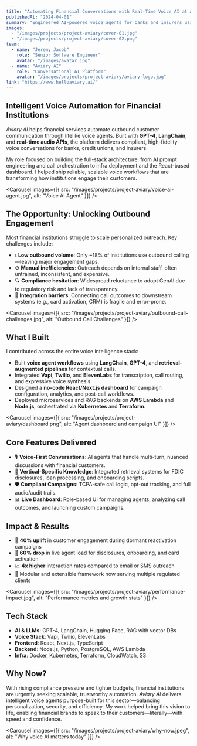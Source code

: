 ```yaml
---
title: "Automating Financial Conversations with Real-Time Voice AI at Aviary"
publishedAt: "2024-04-01"
summary: "Engineered AI-powered voice agents for banks and insurers using GPT-4, telephony APIs, and multi-cloud infrastructure—enabling secure, real-time customer conversations at scale."
images:
  - "/images/projects/project-aviary/cover-01.jpg"
  - "/images/projects/project-aviary/cover-02.png"
team:
  - name: "Jeremy Jacob"
    role: "Senior Software Engineer"
    avatar: "/images/avatar.jpg"
  - name: "Aviary AI"
    role: "Conversational AI Platform"
    avatar: "/images/projects/project-aviary/aviary-logo.jpg"
link: "https://www.helloaviary.ai/"
---
```


## Intelligent Voice Automation for Financial Institutions

*Aviary AI* helps financial services automate outbound customer communication through lifelike voice agents. Built with **GPT-4**, **LangChain**, and **real-time audio APIs**, the platform delivers compliant, high-fidelity voice conversations for banks, credit unions, and insurers.

My role focused on building the full-stack architecture: from AI prompt engineering and call orchestration to infra deployment and the React-based dashboard. I helped ship reliable, scalable voice workflows that are transforming how institutions engage their customers.

<Carousel
  images={[{ src: "/images/projects/project-aviary/voice-ai-agent.jpg", alt: "Voice AI Agent" }]}
/>

## The Opportunity: Unlocking Outbound Engagement

Most financial institutions struggle to scale personalized outreach. Key challenges include:
- 📞 **Low outbound volume**: Only ~18% of institutions use outbound calling—leaving major engagement gaps.
- ⚙️ **Manual inefficiencies**: Outreach depends on internal staff, often untrained, inconsistent, and expensive.
- 🔍 **Compliance hesitation**: Widespread reluctance to adopt GenAI due to regulatory risk and lack of transparency.
- 🔌 **Integration barriers**: Connecting call outcomes to downstream systems (e.g., card activation, CRM) is fragile and error-prone.

<Carousel
  images={[{ src: "/images/projects/project-aviary/outbound-call-challenges.jpg", alt: "Outbound Call Challenges" }]}
/>

## What I Built

I contributed across the entire voice intelligence stack:
- Built **voice agent workflows** using **LangChain**, **GPT-4**, and **retrieval-augmented pipelines** for contextual calls.
- Integrated **Vapi**, **Twilio**, and **ElevenLabs** for transcription, call routing, and expressive voice synthesis.
- Designed a **no-code React/Next.js dashboard** for campaign configuration, analytics, and post-call workflows.
- Deployed microservices and RAG backends on **AWS Lambda** and **Node.js**, orchestrated via **Kubernetes** and **Terraform**.

<Carousel
  images={[{ src: "/images/projects/project-aviary/dashboard.png", alt: "Agent dashboard and campaign UI" }]}
/>

## Core Features Delivered

- 🎙️ **Voice-First Conversations**: AI agents that handle multi-turn, nuanced discussions with financial customers.
- 🧠 **Vertical-Specific Knowledge**: Integrated retrieval systems for FDIC disclosures, loan processing, and onboarding scripts.
- 🛡️ **Compliant Campaigns**: TCPA-safe call logic, opt-out tracking, and full audio/audit trails.
- 📊 **Live Dashboard**: Role-based UI for managing agents, analyzing call outcomes, and launching custom campaigns.

## Impact & Results

- 🚀 **40% uplift** in customer engagement during dormant reactivation campaigns
- 🔄 **60% drop** in live agent load for disclosures, onboarding, and card activation
- 📈 **4x higher** interaction rates compared to email or SMS outreach
- 📁 Modular and extensible framework now serving multiple regulated clients

<Carousel
  images={[{ src: "/images/projects/project-aviary/performance-impact.jpg", alt: "Performance metrics and growth stats" }]}
/>

## Tech Stack

- **AI & LLMs**: GPT-4, LangChain, Hugging Face, RAG with vector DBs
- **Voice Stack**: Vapi, Twilio, ElevenLabs
- **Frontend**: React, Next.js, TypeScript
- **Backend**: Node.js, Python, PostgreSQL, AWS Lambda
- **Infra**: Docker, Kubernetes, Terraform, CloudWatch, S3

## Why Now?

With rising compliance pressure and tighter budgets, financial institutions are urgently seeking scalable, trustworthy automation. *Aviary AI* delivers intelligent voice agents purpose-built for this sector—balancing personalization, security, and efficiency. My work helped bring this vision to life, enabling financial brands to speak to their customers—literally—with speed and confidence.

<Carousel
  images={[{ src: "/images/projects/project-aviary/why-now.jpeg", alt: "Why voice AI matters today" }]}
/>
